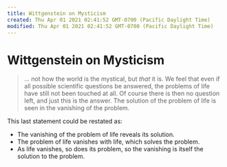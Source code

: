 ```yaml
---
title: Wittgenstein on Mysticism
created: Thu Apr 01 2021 02:41:52 GMT-0700 (Pacific Daylight Time)
modified: Thu Apr 01 2021 02:41:52 GMT-0700 (Pacific Daylight Time)
---
```


# Wittgenstein on Mysticism

> ... not how the world is the mystical, but _that_ it is. We feel that even if all possible scientific questions be answered, the problems of life have still not been touched at all. Of course there is then no question left, and just this is the answer. The solution of the problem of life is seen in the vanishing of the problem.

This last statement could be restated as:

- The vanishing of the problem of life reveals its solution.
- The problem of life vanishes with life, which solves the problem.
- As life vanishes, so does its problem, so the vanishing is itself the solution to the problem.
